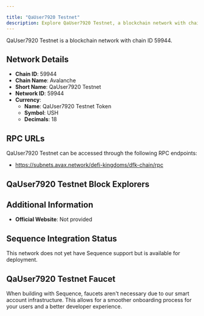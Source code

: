 ```yaml
---

title: "QaUser7920 Testnet"
description: Explore QaUser7920 Testnet, a blockchain network with chain ID 59944. Learn about its native currency, QaUser7920 Testnet Token, and how to interact with the network.
---
```




QaUser7920 Testnet is a blockchain network with chain ID 59944.

## Network Details

- **Chain ID**: 59944
- **Chain Name**: Avalanche
- **Short Name**: QaUser7920 Testnet
- **Network ID**: 59944
- **Currency**: 
  - **Name**: QaUser7920 Testnet Token
  - **Symbol**: USH
  - **Decimals**: 18

## RPC URLs

QaUser7920 Testnet can be accessed through the following RPC endpoints:

- https://subnets.avax.network/defi-kingdoms/dfk-chain/rpc

## QaUser7920 Testnet Block Explorers



## Additional Information

- **Official Website**: Not provided

## Sequence Integration Status

This network does not yet have Sequence support but is available for deployment.

## QaUser7920 Testnet Faucet

When building with Sequence, faucets aren't necessary due to our smart account infrastructure. This allows for a smoother onboarding process for your users and a better developer experience.
